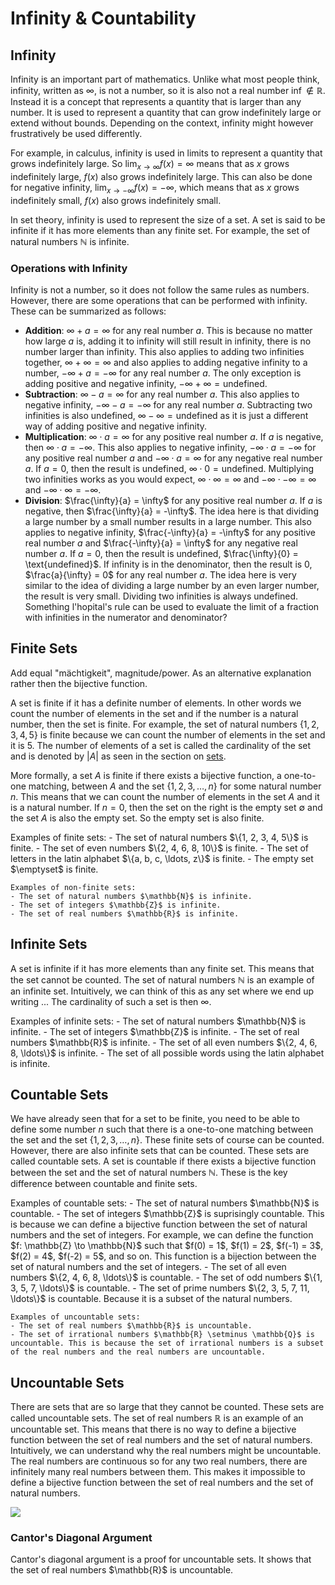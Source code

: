 
# Infinity & Countability

## Infinity

Infinity is an important part of mathematics. Unlike what most people think, infinity, written as $\infty$, is not a number, so it is also not a real number $\inf \notin \mathbb{R}$. Instead it is a concept that represents a quantity that is larger than any number. It is used to represent a quantity that can
grow indefinitely large or extend without bounds. Depending on the context, infinity might however frustratively be used differently. 

For example, in calculus, infinity is used in limits to represent a quantity that grows indefinitely large. So $\lim_{x \to \infty} f(x) = \infty$ means that as $x$ grows indefinitely large, $f(x)$ also grows indefinitely large. This can also be done 
for negative infinity, $\lim_{x \to -\infty} f(x) = -\infty$, which means that as $x$ grows indefinitely small, $f(x)$ also grows indefinitely small.

In set theory, infinity is used to represent the size of a set. A set is said to be infinite if it has more elements than any finite set. For example, the set of natural numbers $\mathbb{N}$ is infinite.

### Operations with Infinity

Infinity is not a number, so it does not follow the same rules as numbers. However, there are some operations that can be performed with infinity. These can be summarized as follows:

- **Addition**: $\infty + a = \infty$ for any real number $a$. This is because no matter how large $a$ is, adding it to infinity will still result in infinity, there is no number larger than infinity. This also applies to adding two infinities together, $\infty + \infty = \infty$ and also applies to 
adding negative infinity to a number, $-\infty + a = -\infty$ for any real number $a$. The only exception is adding positive and negative infinity, $-\infty + \infty = \text{undefined}$.
- **Subtraction**: $\infty - a = \infty$ for any real number $a$. This also applies to negative infinity, $-\infty - a = -\infty$ for any real number $a$. Subtracting 
two infinities is also undefined, $\infty - \infty = \text{undefined}$ as it is just a different way of adding positive and negative infinity.
- **Multiplication**: $\infty \cdot a = \infty$ for any positive real number $a$. If $a$ is negative, then $\infty \cdot a = -\infty$. This also applies to negative infinity, $-\infty \cdot a = -\infty$ for any positive real number $a$ and $-\infty \cdot a = \infty$ for any negative real number $a$. If 
$a = 0$, then the result is undefined, $\infty \cdot 0 = \text{undefined}$. Multiplying two infinities works as you would expect, $\infty \cdot \infty = \infty$ and $-\infty \cdot -\infty = \infty$ and $-\infty \cdot \infty = -\infty$.
- **Division**: $\frac{\infty}{a} = \infty$ for any positive real number $a$. If $a$ is negative, then $\frac{\infty}{a} = -\infty$. The idea here is that dividing a large number by a small number results in a large number. This also applies to negative infinity, $\frac{-\infty}{a} = -\infty$ for any positive real number $a$ 
and $\frac{-\infty}{a} = \infty$ for any negative real number $a$. If $a = 0$, then the result is undefined, $\frac{\infty}{0} = \text{undefined}$. If infinity is in the denominator, then the result is $0$, $\frac{a}{\infty} = 0$ for any real number $a$. The idea here is very similar to the idea of dividing a large number 
by an even larger number, the result is very small. Dividing two infinities is always undefined. Something l'hopital's rule can be used to evaluate the limit of a fraction with infinities in the numerator and denominator?

## Finite Sets

<Callout type="todo">
Add equal "mächtigkeit", magnitude/power. As an alternative explanation rather then the bijective function.
</Callout>

A set is finite if it has a definite number of elements. In other words we count the number of elements in the set and if the number is a natural number, then the set is finite. For example, the set of natural numbers $\{1, 2, 3, 4, 5\}$ is finite because we can count the number of elements in the set and it is 5. 
The number of elements of a set is called the cardinality of the set and is denoted by $|A|$ as seen in the section on [sets](/garden/maths/discrete/setTheory#cardinality). 

More formally, a set $A$ is finite if there exists a bijective function, a one-to-one matching, between $A$ and the set $\{1, 2, 3, \ldots, n\}$ for some natural number $n$. This means that we can count the number of elements in the set $A$ and it is a natural number. If $n=0$, then the set on the right is the empty set 
$\emptyset$ and the set $A$ is also the empty set. So the empty set is also finite.

<Callout type="example">
    Examples of finite sets:
    - The set of natural numbers $\{1, 2, 3, 4, 5\}$ is finite.
    - The set of even numbers $\{2, 4, 6, 8, 10\}$ is finite.
    - The set of letters in the latin alphabet $\{a, b, c, \ldots, z\}$ is finite.
    - The empty set $\emptyset$ is finite.

    Examples of non-finite sets:
    - The set of natural numbers $\mathbb{N}$ is infinite.
    - The set of integers $\mathbb{Z}$ is infinite.
    - The set of real numbers $\mathbb{R}$ is infinite.
</Callout>

## Infinite Sets

A set is infinite if it has more elements than any finite set. This means that the set cannot be counted. The set of natural numbers $\mathbb{N}$ is an example of an infinite set. Intuitively, we can think of this as any set where we end up writing ...
The cardinality of such a set is then $\infty$.

<Callout type="example">
    Examples of infinite sets:
    - The set of natural numbers $\mathbb{N}$ is infinite.
    - The set of integers $\mathbb{Z}$ is infinite.
    - The set of real numbers $\mathbb{R}$ is infinite.
    - The set of all even numbers $\{2, 4, 6, 8, \ldots\}$ is infinite.
    - The set of all possible words using the latin alphabet is infinite.
</Callout>

## Countable Sets

We have already seen that for a set to be finite, you need to be able to define some number $n$ such that there is a one-to-one matching between the set and the set $\{1, 2, 3, \ldots, n\}$. These finite sets of course can be counted. 
However, there are also infinite sets that can be counted. These sets are called countable sets. A set is countable if there exists a bijective function between the set and the set of natural numbers $\mathbb{N}$. These is the key difference between countable and finite sets. 

<Callout type="example">
    Examples of countable sets:
    - The set of natural numbers $\mathbb{N}$ is countable.
    - The set of integers $\mathbb{Z}$ is suprisingly countable. This is because we can define a bijective function between the set of natural numbers and the set of integers. 
    For example, we can define the function $f: \mathbb{Z} \to \mathbb{N}$ such that $f(0) = 1$, $f(1) = 2$, $f(-1) = 3$, $f(2) = 4$, $f(-2) = 5$, and so on. This function is a bijection between the set of natural numbers and the set of integers.
    - The set of all even numbers $\{2, 4, 6, 8, \ldots\}$ is countable.
    - The set of odd numbers $\{1, 3, 5, 7, \ldots\}$ is countable.
    - The set of prime numbers $\{2, 3, 5, 7, 11, \ldots\}$ is countable. Because it is a subset of the natural numbers.

    Examples of uncountable sets:
    - The set of real numbers $\mathbb{R}$ is uncountable. 
    - The set of irrational numbers $\mathbb{R} \setminus \mathbb{Q}$ is uncountable. This is because the set of irrational numbers is a subset of the real numbers and the real numbers are uncountable.
</Callout>

## Uncountable Sets

There are sets that are so large that they cannot be counted. These sets are called uncountable sets. The set of real numbers $\mathbb{R}$ is an example of an uncountable set. This means that there is no way to define a bijective function between the set of real numbers and the set of natural numbers. 
Intuitively, we can understand why the real numbers might be uncountable. The real numbers are continuous so for any two real numbers, there are infinitely many real numbers between them. This makes it impossible to define a bijective function between the set of real numbers and the set of natural numbers.

<Image 
    src="/maths/infiniteRealNumbers.png"
    caption="No matter how far you zoom in on the real number line, there are always more real numbers."
    width={600}
/>

### Cantor's Diagonal Argument

<Callout type="todo">
Cantor's diagonal argument is a proof for uncountable sets. It shows that the set of real numbers $\mathbb{R}$ is uncountable. 
</Callout>
